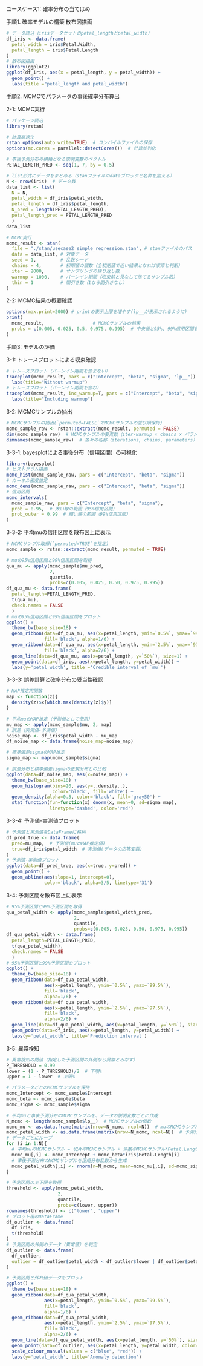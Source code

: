 ユースケース1: 確率分布の当てはめ

手順1. 確率モデルの構築
散布図描画
```r
# データ読込（irisデータセットのpetal_lengthとpetal_width）
df_iris <- data.frame(
  petal_width = iris$Petal.Width,
  petal_length = iris$Petal.Length
)
# 散布図描画
library(ggplot2)
ggplot(df_iris, aes(x = petal_length, y = petal_width)) +
  geom_point() +
  labs(title ="petal_length and petal_width")
```
手順2. MCMCでパラメータの事後確率分布算出

2-1: MCMC実行
```r
# パッケージ読込
library(rstan)

# 計算高速化
rstan_options(auto_write=TRUE)  # コンパイルファイルの保存
options(mc.cores = parallel::detectCores())  # 計算並列化

# 事後予測分布の横軸となる説明変数のベクトル
PETAL_LENGTH_PRED <- seq(1, 7, by = 0.5)

# list形式にデータをまとめる（stanファイルのdataブロックと名称を揃える）
N <- nrow(iris)  # データ数
data_list <- list(
  N = N,
  petal_width = df_iris$petal_width,
  petal_length = df_iris$petal_length,
  N_pred = length(PETAL_LENGTH_PRED),
  petal_length_pred = PETAL_LENGTH_PRED
  )
data_list

# MCMC実行
mcmc_result <- stan(
  file = "./stan/usecase2_simple_regression.stan", # stanファイルのパス
  data = data_list, # 対象データ
  seed = 1,         # 乱数シード
  chains = 4,       # 初期値の個数（全初期値で近い結果となれば収束と判断）
  iter = 2000,      # サンプリングの繰り返し数
  warmup = 1000,    # バーンイン期間（収束前と見なして捨てるサンプル数）
  thin = 1          # 間引き数（1なら間引きなし）
)
```
2-2: MCMC結果の概要確認
```r
options(max.print=2000) # printの表示上限を増やす(lp__が表示されるように)
print(
  mcmc_result,                  # MCMCサンプルの結果
  probs = c(0.005, 0.025, 0.5, 0.975, 0.995)  # 中央値と95%, 99%信用区間を出力
)
```
手順3: モデルの評価

3-1: トレースプロットによる収束確認
```r
# トレースプロット（バーンイン期間を含まない）
traceplot(mcmc_result, pars = c("Intercept", "beta", "sigma", "lp__")) +
  labs(title="Without warmup")
# トレースプロット（バーンイン期間を含む）
traceplot(mcmc_result, inc_warmup=T, pars = c("Intercept", "beta", "sigma", "lp__")) +
  labs(title="Including warmup")
```
3-2: MCMCサンプルの抽出
```r
# MCMCサンプルの抽出(`permuted=FALSE`でMCMCサンプルの並び順保持)
mcmc_sample_raw <- rstan::extract(mcmc_result, permuted = FALSE)
dim(mcmc_sample_raw)  # MCMCサンプルの要素数（iter-warmup × chains x パラメータ数）
dimnames(mcmc_sample_raw)  # 各々の名称（iterations, chains, parameters）
```
3-3-1: bayesplotによる事後分布（信用区間）の可視化
```r
library(bayesplot)
# ヒストグラム描画
mcmc_hist(mcmc_sample_raw, pars = c("Intercept", "beta", "sigma"))
# カーネル密度推定
mcmc_dens(mcmc_sample_raw, pars = c("Intercept", "beta", "sigma"))
# 信用区間
mcmc_intervals(
  mcmc_sample_raw, pars = c("Intercept", "beta", "sigma"),
  prob = 0.95,  # 太い線の範囲（95%信用区間）
  prob_outer = 0.99  # 細い線の範囲（99%信用区間）
)
```
3-3-2: 平均muの信用区間を散布図上に表示
```r
# MCMCサンプル取得(`permuted=TRUE`を指定)
mcmc_sample <- rstan::extract(mcmc_result, permuted = TRUE)

# muの95%信用区間と99%信用区間を取得
qua_mu <- apply(mcmc_sample$mu_pred,
                2,
                quantile,
                probs=c(0.005, 0.025, 0.50, 0.975, 0.995))
df_qua_mu <- data.frame(
  petal_length=PETAL_LENGTH_PRED,
  t(qua_mu),
  check.names = FALSE
  )
# muの95%信用区間と99%信用区間をプロット
ggplot() +
  theme_bw(base_size=18) +
  geom_ribbon(data=df_qua_mu, aes(x=petal_length, ymin=`0.5%`, ymax=`99.5%`),
              fill='black', alpha=1/6) +
  geom_ribbon(data=df_qua_mu, aes(x=petal_length, ymin=`2.5%`, ymax=`97.5%`),
              fill='black', alpha=2/6) +
  geom_line(data=df_qua_mu, aes(x=petal_length, y=`50%`), size=1) +
  geom_point(data=df_iris, aes(x=petal_length, y=petal_width)) +
  labs(y='petal_width', title ='Credible interval of `mu`')
```
3-3-3: 誤差計算と確率分布の妥当性確認
```r
# MAP推定用関数
map <- function(z){
  density(z)$x[which.max(density(z)$y)] 
}

# 平均muのMAP推定（予測値として使用）
mu_map <- apply(mcmc_sample$mu, 2, map)
# 誤差（実測値-予測値）
noise_map <- df_iris$petal_width - mu_map
df_noise_map <- data.frame(noise_map=noise_map)

# 標準偏差sigmaのMAP推定
sigma_map <- map(mcmc_sample$sigma)

# 誤差分布と標準偏差sigmaの正規分布との比較
ggplot(data=df_noise_map, aes(x=noise_map)) +
  theme_bw(base_size=18) +
  geom_histogram(bins=20, aes(y=..density..),
                 color='black', fill='white') +
  geom_density(alpha=0.5, color='black', fill='gray50') +
  stat_function(fun=function(x) dnorm(x, mean=0, sd=sigma_map),
                linetype='dashed', color='red')
```
3-3-4: 予測値-実測値プロット
```r
# 予測値と実測値をDataFrameに格納
df_pred_true <- data.frame(
  pred=mu_map,  # 予測値(muのMAP推定値)
  true=df_iris$petal_width  # 実測値(データの応答変数)
)
# 予測値-実測値プロット
ggplot(data=df_pred_true, aes(x=true, y=pred)) +
  geom_point() +
  geom_abline(aes(slope=1, intercept=0),
              color='black', alpha=3/5, linetype='31')
```

3-4: 予測区間を散布図上に表示
```r
# 95%予測区間と99%予測区間を取得
qua_petal_width <- apply(mcmc_sample$petal_width_pred,
                         2,
                         quantile,
                         probs=c(0.005, 0.025, 0.50, 0.975, 0.995))
df_qua_petal_width <- data.frame(
  petal_length=PETAL_LENGTH_PRED,
  t(qua_petal_width),
  check.names = FALSE
  )
# 95%予測区間と99%予測区間をプロット
ggplot() +  
  theme_bw(base_size=18) +
  geom_ribbon(data=df_qua_petal_width,
              aes(x=petal_length, ymin=`0.5%`, ymax=`99.5%`),
              fill='black',
              alpha=1/6) +
  geom_ribbon(data=df_qua_petal_width,
              aes(x=petal_length, ymin=`2.5%`, ymax=`97.5%`),
              fill='black',
              alpha=2/6) +
  geom_line(data=df_qua_petal_width, aes(x=petal_length, y=`50%`), size=1) +
  geom_point(data=df_iris, aes(x=petal_length, y=petal_width)) +
  labs(y='petal_width', title='Prediction interval')
```
3-5: 異常検知
```r
# 異常検知の閾値（指定した予測区間の外側なら異常とみなす）
P_THRESHOLD = 0.99
lower = (1 - P_THRESHOLD)/2  # 下限%
upper = 1 - lower  # 上限%

# パラメータごとのMCMCサンプルを保持
mcmc_Intercept <- mcmc_sample$Intercept
mcmc_beta <- mcmc_sample$beta
mcmc_sigma <- mcmc_sample$sigma

# 平均muと事後予測分布のMCMCサンプルを、データの説明変数ごとに作成
N_mcmc <- length(mcmc_sample$lp__)  # MCMCサンプルの個数
mcmc_mu <- as.data.frame(matrix(nrow=N_mcmc, ncol=N))  # muのMCMCサンプル格納用
mcmc_petal_width <- as.data.frame(matrix(nrow=N_mcmc, ncol=N))  # 予測分布MCMCサンプル格納用
# データごとにループ
for (i in 1:N){
  # 平均muのMCMCサンプル = 切片のMCMCサンプル + 係数のMCMCサンプル*Petal.Length
  mcmc_mu[,i] <- mcmc_Intercept + mcmc_beta*iris$Petal.Length[i]
  # 事後予測分布のMCMCサンプルを正規分布乱数から生成
  mcmc_petal_width[,i] <- rnorm(n=N_mcmc, mean=mcmc_mu[,i], sd=mcmc_sigma)
}

# 予測区間の上下限を取得
threshold <- apply(mcmc_petal_width,
                   2,
                   quantile,
                   probs=c(lower, upper))
rownames(threshold) <- c("lower", "upper")
# プロット用のDataFrame
df_outlier <- data.frame(
  df_iris,
  t(threshold)
)
# 予測区間の外側のデータ（異常値）を判定
df_outlier <- data.frame(
  df_outlier,
  outlier = df_outlier$petal_width < df_outlier$lower | df_outlier$petal_width > df_outlier$upper
)

# 予測区間と外れ値データをプロット
ggplot() +  
  theme_bw(base_size=18) +
  geom_ribbon(data=df_qua_petal_width,
              aes(x=petal_length, ymin=`0.5%`, ymax=`99.5%`),
              fill='black',
              alpha=1/6) +
  geom_ribbon(data=df_qua_petal_width,
              aes(x=petal_length, ymin=`2.5%`, ymax=`97.5%`),
              fill='black',
              alpha=2/6) +
  geom_line(data=df_qua_petal_width, aes(x=petal_length, y=`50%`), size=1) +
  geom_point(data=df_outlier, aes(x=petal_length, y=petal_width, color=outlier), size=2) +
  scale_colour_manual(values = c("blue", "red")) +
  labs(y='petal_width', title='Anomaly detection')
```

